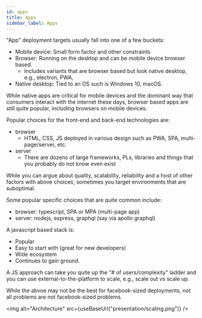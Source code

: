```yaml
---
id: apps
title: Apps
sidebar_label: Apps
---
```



"App" deployment targets usually fall into one of a few buckets:

- Mobile device: Small form factor and other constraints
- Browser: Running on the desktop and can be mobile device browser based.
  - Includes variants that are browser based but look native desktop, e.g., electron, PWA,
- Native desktop: Tied to an OS such is Windows 10, macOS.

While native apps are critical for mobile devices and the dominant way that consumers interact with the internet these days, browser based apps are still quite popular, including browsers on mobile devices.

Popular choices for the front-end and back-end technologies are:

- browser
  - HTML, CSS, JS deployed in various design such as PWA, SPA, multi-page/server, etc.
- server
  - There are dozens of large frameworks, PLs, libraries and things that you probably do not know even exist

While you can argue about quality, scalability, reliability and a host of other factors with above choices, sometimes you target environments that are suboptimal.

Some popular specific choices that are quite common include:

- browser: typescript, SPA or MPA (multi-page app)
- server: nodejs, express, graphql (say via apollo graphql)

A javascript based stack is:

- Popular
- Easy to start with (great for new developers)
- Wide ecosystem
- Continues to gain ground.

A JS approach can take you quite up the "# of users/complexity" ladder and you can use external-to-the-platform to scale, e.g., scale out vs scale up.

While the abvoe may not be the best for facebook-sized deployments, not all problems are not facebook-sized problems.

<img alt="Architecture" src={useBaseUrl("presentation/scaling.png")} />
